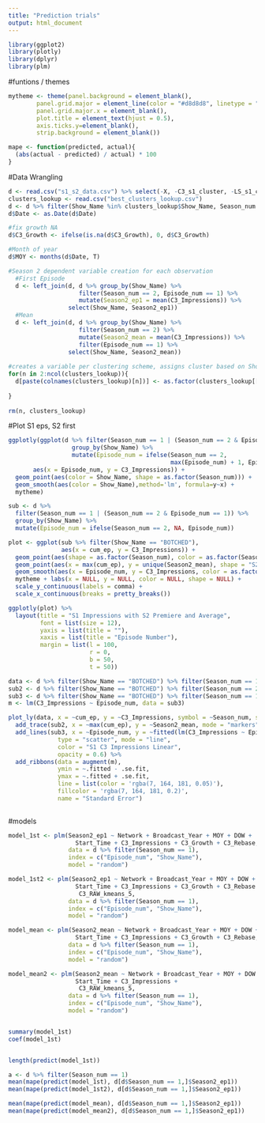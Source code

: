 ---
title: "Prediction trials"
output: html_document
---
```{r}
library(ggplot2)
library(plotly)
library(dplyr)
library(plm)
```

#funtions / themes
```{r}
mytheme <- theme(panel.background = element_blank(), 
        panel.grid.major = element_line(color = "#d8d8d8", linetype = "dotted"), 
        panel.grid.major.x = element_blank(), 
        plot.title = element_text(hjust = 0.5),
        axis.ticks.y=element_blank(),
        strip.background = element_blank())

mape <- function(predicted, actual){
  (abs(actual - predicted) / actual) * 100
}
```

#Data Wrangling 
```{r}
d <- read.csv("s1_s2_data.csv") %>% select(-X, -C3_s1_cluster, -LS_s1_cluster)
clusters_lookup <- read.csv("best_clusters_lookup.csv")
d <- d %>% filter(Show_Name %in% clusters_lookup$Show_Name, Season_num <3)
d$Date <- as.Date(d$Date)

#fix growth NA
d$C3_Growth <- ifelse(is.na(d$C3_Growth), 0, d$C3_Growth)

#Month of year
d$MOY <- months(d$Date, T)

#Season 2 dependent variable creation for each observation
  #First Episode  
  d <- left_join(d, d %>% group_by(Show_Name) %>%
                    filter(Season_num == 2, Episode_num == 1) %>%
                    mutate(Season2_ep1 = mean(C3_Impressions)) %>% 
                 select(Show_Name, Season2_ep1))
  #Mean
  d <- left_join(d, d %>% group_by(Show_Name) %>%
                    filter(Season_num == 2) %>%
                    mutate(Season2_mean = mean(C3_Impressions)) %>%
                    filter(Episode_num == 1) %>% 
                 select(Show_Name, Season2_mean))
   
#creates a variable per clustering scheme, assigns cluster based on Show Name
for(n in 2:ncol(clusters_lookup)){
  d[paste(colnames(clusters_lookup)[n])] <- as.factor(clusters_lookup[[n]][match(d[["Show_Name"]],
                                                                                 clusters_lookup[["Show_Name"]])])
}
  
rm(n, clusters_lookup)
```

#Plot S1 eps, S2 first
```{r, fig.height= 7, fig.width=10}
ggplotly(ggplot(d %>% filter(Season_num == 1 | (Season_num == 2 & Episode_num == 1)) %>%
                  group_by(Show_Name) %>% 
                  mutate(Episode_num = ifelse(Season_num == 2,
                                              max(Episode_num) + 1, Episode_num)),
       aes(x = Episode_num, y = C3_Impressions)) +
  geom_point(aes(color = Show_Name, shape = as.factor(Season_num))) +
  geom_smooth(aes(color = Show_Name),method='lm', formula=y~x) +
  mytheme)

```

```{r}
sub <- d %>% 
  filter(Season_num == 1 | (Season_num == 2 & Episode_num == 1)) %>% 
  group_by(Show_Name) %>% 
  mutate(Episode_num = ifelse(Season_num == 2, NA, Episode_num))

plot <- ggplot(sub %>% filter(Show_Name == "BOTCHED"),
               aes(x = cum_ep, y = C3_Impressions)) + 
  geom_point(aes(shape = as.factor(Season_num), color = as.factor(Season_num))) + 
  geom_point(aes(x = max(cum_ep), y = unique(Season2_mean), shape = "S2 Average", color = "S2 Average")) +
  geom_smooth(aes(x = Episode_num, y = C3_Impressions, color = as.factor(Season_num)), method = "lm", formula = y ~ x) + 
  mytheme + labs(x = NULL, y = NULL, color = NULL, shape = NULL) +
  scale_y_continuous(labels = comma) +
  scale_x_continuous(breaks = pretty_breaks())

ggplotly(plot) %>% 
  layout(title = "S1 Impressions with S2 Premiere and Average",
         font = list(size = 12),
         yaxis = list(title = ""), 
         xaxis = list(title = "Episode Number"),
         margin = list(l = 100, 
                       r = 0, 
                       b = 50, 
                       t = 50))
```

```{r}
data <- d %>% filter(Show_Name == "BOTCHED") %>% filter(Season_num == 1 | (Season_num == 2 & Episode_num == 1))
sub2 <- d %>% filter(Show_Name == "BOTCHED") %>% filter(Season_num == 2 & Episode_num == 1)
sub3 <- d %>% filter(Show_Name == "BOTCHED") %>% filter(Season_num == 1)
m <- lm(C3_Impressions ~ Episode_num, data = sub3)

plot_ly(data, x = ~cum_ep, y = ~C3_Impressions, symbol = ~Season_num, symbols = c('circle', 'x')) %>%
  add_trace(sub2, x = ~max(cum_ep), y = ~Season2_mean, mode = "markers", symbol = "Season 2 Average", symbols = c('square')) %>% 
  add_lines(sub3, x = ~Episode_num, y = ~fitted(lm(C3_Impressions ~ Episode_num)), 
              type = "scatter", mode = "line", 
              color = "S1 C3 Impressions Linear", 
              opacity = 0.6) %>% 
  add_ribbons(data = augment(m), 
              ymin = ~.fitted - .se.fit,
              ymax = ~.fitted + .se.fit,
              line = list(color = 'rgba(7, 164, 181, 0.05)'),
              fillcolor = 'rgba(7, 164, 181, 0.2)',
              name = "Standard Error")
            
```


#models
```{r}
model_1st <- plm(Season2_ep1 ~ Network + Broadcast_Year + MOY + DOW +
                   Start_Time + C3_Impressions + C3_Growth + C3_Rebase,
                 data = d %>% filter(Season_num == 1),
                 index = c("Episode_num", "Show_Name"),
                 model = "random")

model_1st2 <- plm(Season2_ep1 ~ Network + Broadcast_Year + MOY + DOW +
                   Start_Time + C3_Impressions + C3_Growth + C3_Rebase +
                    C3_RAW_kmeans_5,
                 data = d %>% filter(Season_num == 1),
                 index = c("Episode_num", "Show_Name"),
                 model = "random")

model_mean <- plm(Season2_mean ~ Network + Broadcast_Year + MOY + DOW +
                   Start_Time + C3_Impressions + C3_Growth + C3_Rebase,
                 data = d %>% filter(Season_num == 1),
                 index = c("Episode_num", "Show_Name"),
                 model = "random")

model_mean2 <- plm(Season2_mean ~ Network + Broadcast_Year + MOY + DOW +
                   Start_Time + C3_Impressions +
                    C3_RAW_kmeans_5,
                 data = d %>% filter(Season_num == 1),
                 index = c("Episode_num", "Show_Name"),
                 model = "random")


summary(model_1st)
coef(model_1st)


length(predict(model_1st))

a <- d %>% filter(Season_num == 1)
mean(mape(predict(model_1st), d[d$Season_num == 1,]$Season2_ep1))
mean(mape(predict(model_1st2), d[d$Season_num == 1,]$Season2_ep1))

mean(mape(predict(model_mean), d[d$Season_num == 1,]$Season2_ep1))
mean(mape(predict(model_mean2), d[d$Season_num == 1,]$Season2_ep1))

```


